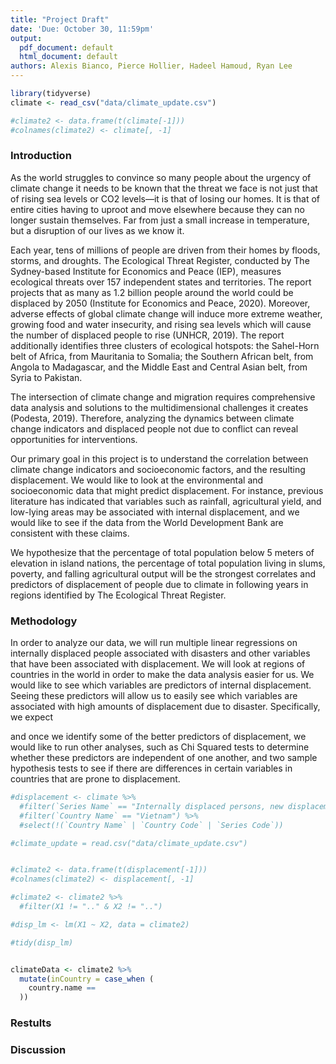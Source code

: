 ```yaml
---
title: "Project Draft"
date: 'Due: October 30, 11:59pm'
output:
  pdf_document: default
  html_document: default
authors: Alexis Bianco, Pierce Hollier, Hadeel Hamoud, Ryan Lee
---
```


```r
library(tidyverse)
climate <- read_csv("data/climate_update.csv")

#climate2 <- data.frame(t(climate[-1]))
#colnames(climate2) <- climate[, -1]

```

### Introduction

As the world struggles to convince so many people about the urgency of climate change it needs to be known that the threat we face is not just that of rising sea levels or CO2 levels—it is that of losing our homes. It is that of entire cities having to uproot and move elsewhere because they can no longer sustain themselves. Far from just a small increase in temperature, but a disruption of our lives as we know it.

Each year, tens of millions of people are driven from their homes by floods, storms, and droughts. The Ecological Threat Register, conducted by The Sydney-based Institute for Economics and Peace (IEP), measures ecological threats over 157 independent states and territories. The report projects that as many as 1.2 billion people around the world could be displaced by 2050 (Institute for Economics and Peace, 2020). Moreover, adverse effects of global climate change will induce more extreme weather, growing food and water insecurity, and rising sea levels which will cause the number of displaced people to rise (UNHCR, 2019). The report additionally identifies three clusters of ecological hotspots: the Sahel-Horn belt of Africa, from Mauritania to Somalia; the Southern African belt, from Angola to Madagascar, and the Middle East and Central Asian belt, from Syria to Pakistan.

The intersection of climate change and migration requires comprehensive data analysis and solutions to the multidimensional challenges it creates (Podesta, 2019). Therefore, analyzing the dynamics between climate change indicators and displaced people not due to conflict can reveal opportunities for interventions.

Our primary goal in this project is to understand the correlation between climate change indicators and socioeconomic factors, and the resulting displacement. We would like to look at the environmental and socioeconomic data that might predict displacement. For instance, previous literature has indicated that variables such as rainfall, agricultural yield, and low-lying areas may be associated with internal displacement, and we would like to see if the data from the World Development Bank are consistent with these claims.

We hypothesize that the percentage of total population below 5 meters of elevation in island nations, the percentage of total population living in slums, poverty, and falling agricultural output will be the strongest correlates and predictors of displacement of people due to climate in following years in regions identified by The Ecological Threat Register.

### Methodology

In order to analyze our data, we will run multiple linear regressions on internally displaced people associated with disasters and other variables that have been associated with displacement. We will look at regions of countries in the world in order to make the data analysis easier for us. We would like to see which variables are predictors of internal displacement. Seeing these predictors will allow us to easily see which variables are associated with high amounts of displacement due to disaster. Specifically, we expect 


and once we identify some of the better predictors of displacement, we would like to run other analyses, such as Chi Squared tests to determine whether these predictors are independent of one another, and two sample hypothesis tests to see if there are differences in certain variables in countries that are prone to displacement. 

```r
#displacement <- climate %>% 
  #filter(`Series Name` == "Internally displaced persons, new displacement associated with disasters (number of cases)" | `Series Name` == "Rural population") %>% 
  #filter(`Country Name` == "Vietnam") %>% 
  #select(!(`Country Name` | `Country Code` | `Series Code`))

#climate_update = read.csv("data/climate_update.csv")


#climate2 <- data.frame(t(displacement[-1]))
#colnames(climate2) <- displacement[, -1]

#climate2 <- climate2 %>% 
  #filter(X1 != ".." & X2 != "..")

#disp_lm <- lm(X1 ~ X2, data = climate2)

#tidy(disp_lm)



```


```r
climateData <- climate2 %>%
  mutate(inCountry = case_when (
    country.name == 
  ))
```

### Restults



### Discussion


